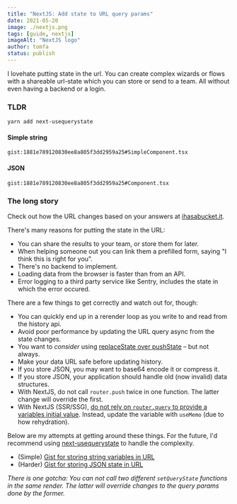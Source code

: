 ```yaml
---
title: "NextJS: Add state to URL query params"
date: 2021-05-20
image: ./nextjs.png
tags: [guide, nextjs]
imageAlt: "NextJS logo"
author: tomfa
status: publish
---
```


I lovehate putting state in the url. You can create complex wizards or flows with a shareable url-state
which you can store or send to a team. All without even having a backend or a login.

### TLDR

`yarn add next-usequerystate`


#### Simple string

`gist:1881e789120830ee8a805f3dd2959a25#SimpleComponent.tsx`

#### JSON

`gist:1881e789120830ee8a805f3dd2959a25#Component.tsx`


### The long story

Check out how the URL changes based on your answers at [ihasabucket.it](https://ihasabucket.it/).

There's many reasons for putting the state in the URL: 

- You can share the results to your team, or store them for later. 
- When helping someone out you can link them a prefilled form, saying "I think this is right for you".
- There's no backend to implement.
- Loading data from the browser is faster than from an API.
- Error logging to a third party service like Sentry, includes the state in which the error occured.

There are a few things to get correctly and watch out for, though:

- You can quickly end up in a rerender loop as you write to and read from the history api. 
- Avoid poor performance by updating the URL query async from the state changes.
- You want to _consider_ using [replaceState over pushState](https://developer.mozilla.org/en-US/docs/Web/API/History_API) – but not always.
- Make your data URL safe before updating history.
- If you store JSON, you may want to base64 encode it or compress it. 
- If you store JSON, your application should handle old (now invalid) data structures.
- With NextJS, do not call `router.push` twice in one function. The latter change will override the first.
- With NextJS (SSR/SSG), [do not rely on `router.query` to provide a variables initial value](https://github.com/vercel/next.js/discussions/11484). Instead, update the variable with `useMemo` (due to how rehydration). 

Below are my attempts at getting around these things. For the future, I'd recommend using 
[next-usequerystate](https://www.npmjs.com/package/next-usequerystate) to handle the complexity.

- (Simple) [Gist for storing string variables in URL](https://gist.github.com/tomfa/9bf850bbaeb421c77d2b1bd2a158ae10)
- (Harder) [Gist for storing JSON state in URL](https://gist.github.com/tomfa/fcb8838881080788e139cb2fc2364fcd)

_There is one gotcha: You can not call two different `setQueryState` functions in the same render.
The latter will override changes to the query params done by the former._